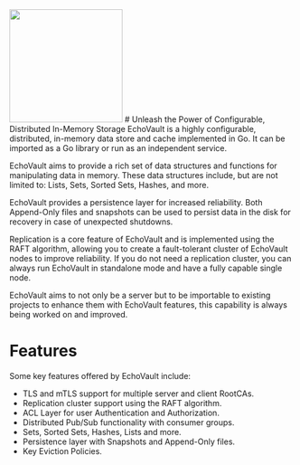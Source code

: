 <div class="home">
<img width="200" src="img/ram.png" />
# Unleash the Power of Configurable, Distributed In-Memory Storage
EchoVault is a highly configurable, distributed, in-memory data store and cache implemented in Go. It can be imported as a Go library or run as an independent service.

EchoVault aims to provide a rich set of data structures and functions for manipulating data in memory. These data structures include, but are not limited to: Lists, Sets, Sorted Sets, Hashes, and more.

EchoVault provides a persistence layer for increased reliability. Both Append-Only files and snapshots can be used to persist data in the disk for recovery in case of unexpected shutdowns.

Replication is a core feature of EchoVault and is implemented using the RAFT algorithm, allowing you to create a fault-tolerant cluster of EchoVault nodes to improve reliability. If you do not need a replication cluster, you can always run EchoVault in standalone mode and have a fully capable single node.

EchoVault aims to not only be a server but to be importable to existing projects to enhance them with EchoVault features, this capability is always being worked on and improved.

# Features
Some key features offered by EchoVault include:

- TLS and mTLS support for multiple server and client RootCAs.
- Replication cluster support using the RAFT algorithm.
- ACL Layer for user Authentication and Authorization.
- Distributed Pub/Sub functionality with consumer groups.
- Sets, Sorted Sets, Hashes, Lists and more.
- Persistence layer with Snapshots and Append-Only files.
- Key Eviction Policies.
</div>